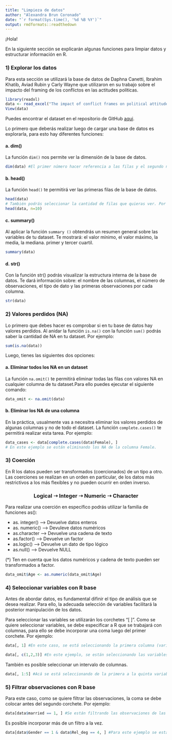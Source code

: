---
title: "Limpieza de datos"
author: "Alexandra Brun Coronado"
date: "`r format(Sys.time(), '%d %B %Y')`"
output: rmdformats::readthedown
---
¡Hola!

En la siguiente sección se explicarán algunas funciones para limpiar datos y estructurar información en R. 

### 1) Explorar los datos 

Para esta sección se utilizará la base de datos de Daphna Canetti, Ibrahim Khatib, Aviad Rubin y Carly Wayne que utilizaron en su trabajo sobre el impacto del framing de los conflictos en las actitudes políticas.

```{r message=FALSE, warning=FALSE}
library(readxl)
data <- read_excel("The impact of conflict frames on political attitudes.xlsx")
View(data)
```

Puedes encontrar el dataset en el repositorio de GitHub [aqui](https://github.com/HBurkli/statistics-for-social-sciences.github.io/tree/main/Bases_de_datos).

Lo primero que deberás realizar luego de cargar una base de datos es explorarla, para esto hay diferentes funciones: 

#### a. dim() 

La función `dim()` nos permite ver la dimensión de la base de datos.

```{r message=FALSE, warning=FALSE}
dim(data) #El primer número hacer referencia a las filas y el segundo número a las columnas.
```

#### b. head() 

La función `head()` te permitirá ver las primeras filas de la base de datos. 

```{r message=FALSE, warning=FALSE}
head(data)
# También podrás seleccionar la cantidad de filas que quieras ver. Por ejemplo, mostrar las primeras 10 filas. 
head(data, n=10) 
```

#### c. summary() 

Al aplicar la función `summary ()` obtendrás un resumen general sobre las variables de tu dataset. Te mostrará: el valor mínimo, el valor máximo, la media, la mediana. primer y tercer cuartil. 

```{r message=FALSE, warning=FALSE}
summary(data)
```

#### d. str() 

Con la función str() podrás visualizar la estructura interna de la base de datos. Te dará información sobre: el nombre de las columnas, el número de observaciones, el tipo de dato y las primeras observaciones por cada columna.  

```{r message=FALSE, warning=FALSE}
str(data)
```

### 2) Valores perdidos (NA) 

Lo primero que debes hacer es comprobar si en tu base de datos hay valores perdidos. Al anidar la función `is.na()` con la función `sum()` podrás saber la cantidad de NA en tu dataset. Por ejemplo: 

```{r message=FALSE, warning=FALSE}
sum(is.na(data)) 
```

Luego, tienes las siguientes dos opciones: 

#### a. Eliminar todos los NA en un dataset 

La función `na.omit()` te permitirá eliminar todas las filas con valores NA en cualquier columna de tu dataset.Para ello puedes ejecutar el siguiente comando: 

```{r message=FALSE, warning=FALSE}
data_omit <- na.omit(data)
```

#### b. Eliminar los NA de una columna 

En la práctica, usualmente vas a necesitra eliminar los valores perdidos de algunas columnas y no de todo el dataset. La función `complete.cases()` te permitirá realizar esta tarea. Por ejemplo: 

```{r message=FALSE, warning=FALSE}
data_cases <- data[complete.cases(data$Female), ] 
# En este ejemplo se están eliminando los NA de la columna Female. 
```

### 3) Coerción 

En R los datos pueden ser transformados (coercionados) de un tipo a otro. Las coerciones se realizan en un orden en particular, de los datos más restrictivos a los más flexibles y no pueden ocurrir en orden inverso. 

<center>
### **Logical ➝ Integer ➝  Numeric ➝  Character**
</center>

Para realizar una coerción en específico podrás utilizar la familia de funciones as(): 

- as. integer() --> Devuelve datos enteros 
- as. numeric() --> Devuleve datos numéricos 
- as.character --> Devuelve una cadena de texto 
- as.factor() --> Devuelve un factor 
- as.logic() --> Devuelve un dato de tipo lógico 
- as.null() --> Devuelve NULL 

(*) Ten en cuenta que los datos numéricos y cadena de texto pueden ser transformados a factor. 

```{r}
data_omit$Age <- as.numeric(data_omit$Age)
```

### 4) Seleccionar variables con R base

Antes de abordar datos, es fundamental difinir el tipo de análisis que se desea realizar. Para ello, la adecuada selección de variables facilitará la posterior manipulación de los datos.

Para seleccionar las variables se utilizarán los corchetes "[ ]". Como se quiere seleccionar variables, se debe especificar a R que se trabajará con columnas, para ello se debe incorporar una coma luego del primer corchete. Por ejemplo:

```{r}
data[, 1] #En este caso, se está seleccionando la primera columna (variable) de la base de datos data_omit.

data[, c(1,2,3)] #En este ejemplo, se están seleccionando las variables número uno, dos y tres
```

También es posible seleccionar un intervalo de columnas.

```{r}
data[, 1:5] #Acá se está seleccionando de la primera a la quinta variable.
```

### 5) Filtrar observaciones con R base

Para este caso, como se quiere filtrar las observaciones, la coma se debe colocar antes del segundo corchete. Por ejemplo:

```{r}
data[data$married == 1, ] #Se están filtrando las observaciones de las personas que sí están casadas.
```

Es posible incorporar más de un filtro a la vez.

```{r}
data[data$Gender == 1 & data$Rel_deg == 4, ] #Para este ejemplo se están filtrando los casos de hombres con un indicador de religiosidad muy alto.
```



















